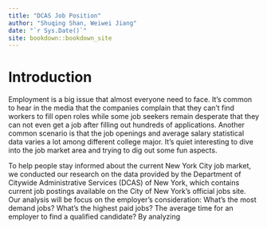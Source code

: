 ```yaml
--- 
title: "DCAS Job Position"
author: "Shuqing Shan, Weiwei Jiang"
date: "`r Sys.Date()`"
site: bookdown::bookdown_site
---
```


# Introduction

Employment is a big issue that almost everyone need to face. It's common to hear 
in the media that the companies complain that they can't find workers to fill open 
roles while some job seekers remain desperate that they can not even get a job
after filling out hundreds of applications. Another common scenario is that the job openings 
and average salary statistical data varies a lot among different college major. It's quiet interesting 
to dive into the job market area and trying to dig out some fun aspects. 

To help people stay informed about the current New York City job market, we conducted our research on the  data provided by the Department of Citywide Administrative Services (DCAS) of New York, which contains current job postings available on the City of New York’s official jobs site. Our analysis will be focus on the employer's consideration: What's the most demand jobs? What's the highest paid jobs? The average time for an employer to find a qualified candidate? By analyzing 